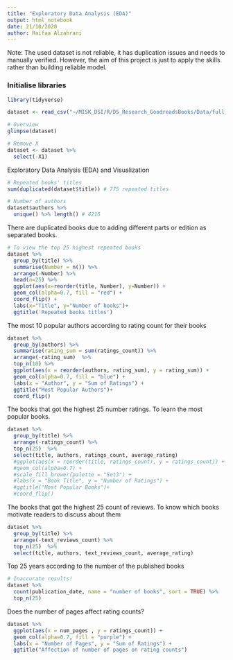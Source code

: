 ```yaml
---
title: "Exploratory Data Analysis (EDA)"
output: html_notebook
date: 21/10/2020
author: Haifaa Alzahrani
---
```


Note: The used dataset is not reliable, it has duplication issues and needs to manually verified. However, the aim of this project is just to apply the skills rather than building reliable model. 

### Initialise libraries
```r
library(tidyverse)
```

```r
dataset <- read_csv("~/MISK_DSI/R/DS_Research_GoodreadsBooks/Data/full_books.csv")

# Overview
glimpse(dataset)

```

```r
# Remove X
dataset <- dataset %>%
  select(-X1)
```

Exploratory Data Analysis (EDA) and Visualization

```r
# Repeated books' titles
sum(duplicated(dataset$title)) # 775 repeated titles
```

```r
# Number of authors
dataset$authors %>% 
  unique() %>% length() # 4215
```

There are duplicated books due to adding different parts or edition as separated books.
```r
# To view the top 25 highest repeated books
dataset %>%
  group_by(title) %>%
  summarise(Number = n()) %>%
  arrange(-Number) %>%
  head(n=25) %>%  
  ggplot(aes(x=reorder(title, Number), y=Number)) +
  geom_col(alpha=0.7, fill = "red") +
  coord_flip() +
  labs(x="Title", y="Number of books")+
  ggtitle('Repeated books titles')
```
The most 10 popular authors according to rating count for their books
```r
dataset %>%
  group_by(authors) %>%
  summarise(rating_sum = sum(ratings_count)) %>%
  arrange(-rating_sum)  %>%
  top_n(10) %>%
  ggplot(aes(x = reorder(authors, rating_sum), y = rating_sum)) + 
  geom_col(alpha=0.7, fill = "blue") +
  labs(x = "Author", y = "Sum of Ratings") +
  ggtitle("Most Popular Authors")+
  coord_flip()
```
The books that got the highest 25 number ratings.
To learn the most popular books.
```r
dataset %>%
  group_by(title) %>%
  arrange(-ratings_count) %>%
  top_n(25)  %>%
  select(title, authors, ratings_count, average_rating)
  #ggplot(aes(x = reorder(title, ratings_count), y = ratings_count)) + 
  #geom_col(alpha=0.7) +
  #scale_fill_brewer(palette = "Set3") +
  #labs(x = "Book Title", y = "Number of Ratings") +
  #ggtitle("Most Popular Books")+
  #coord_flip()
```
The books that got the highest 25 count of reviews. 
To know which books motivate readers to discuss about them 
```r
dataset %>%
  group_by(title) %>%
  arrange(-text_reviews_count) %>%
  top_n(25)  %>%
  select(title, authors, text_reviews_count, average_rating)
```
Top 25 years according to the number of the published books
```r
# Inaccurate results!
dataset %>%
  count(publication_date, name = "number of books", sort = TRUE) %>%
  top_n(25) 
```
Does the number of pages affect rating counts? 
```r
dataset %>%
  ggplot(aes(x = num_pages , y = ratings_count)) + 
  geom_col(alpha=0.7, fill = "purple") +
  labs(x = "Number of Pages", y = "Sum of Ratings") +
  ggtitle("Affection of number of pages on rating counts")
```


